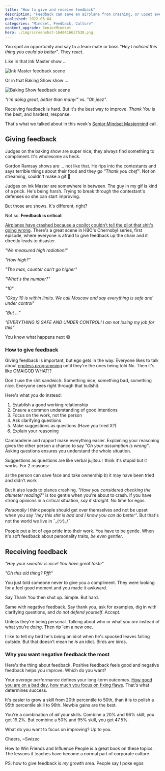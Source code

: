```yaml
---
title: "How to give and receive feedback"
description: "Feedback can save an airplane from crashing, or upset everyone around you. But for you personally, honest feedback is the fastest way to become a better engineer. Fixing what you're bad at is where the gains hide."
published: 2022-03-04
categories: "Mindset, Feedback, Culture"
content_upgrade: SeniorMindset
hero: ./img/screenshot-1646416627538.png
---
```


You spot an opportunity and say to a team mate or boss _"Hey I noticed this thing you could do better"_. They react.

Like in that Ink Master show ...

![Ink Master feedback scene](./img/Ink-Master-feedback-sceneb35ci1.gif)

Or in that Baking Show show ...

![Baking Show feedback scene](./img/Baking-Show-feedback-sceneia895b.gif)

_"I'm doing great, better than many!"_ vs. _"Oh jeez"_.

Receiving feedback is hard. But it's the best way to improve. _Thank You_ is the best, and hardest, response.

That's what we talked about in this week's [Senior Mindset Mastermind](https://swizec.gumroad.com/l/RnuqQ) call.

## Giving feedback

Judges on the baking show are super nice, they always find something to compliment. It's wholesome as heck.

Gordon Ramsay shows are ... not like that. He rips into the contestants and says terrible things about their food and they go _"Thank you chef"_. Not on streaming, couldn't make a gif 💩

Judges on Ink Master are somewhere in between. The guy in my gif is kind of a prick. He's being harsh. Trying to break through the contestant's defenses so she can start improving.

But those are shows. It's different, right?

Not so. **Feedback is critical**.

[Airplanes have crashed because a copilot couldn't tell the pilot that shit's going wrong](https://www.cbc.ca/news/canada/north/first-air-captain-ignored-co-pilot-s-warnings-before-nunavut-crash-1.2584641). There's a great scene in HBO's Chernobyl series, first episode, where everyone is afraid to give feedback up the chain and it directly leads to disaster.

_"We measured high radiation!"_

_"How high?"_

_"The max, counter can't go higher"_

_"What's the number?"_

_"10"_

_"Okay 10 is within limits. We call Moscow and say everything is safe and under control"_

_"But ..."_

_"EVERYTHING IS SAFE AND UNDER CONTROL! I am not losing my job for this"_

You know what happens next 😅

### How to give feedback

Giving feedback is important, but ego gets in the way. Everyone likes to talk about [egoless programming](https://en.wikipedia.org/wiki/Egoless_programming) until they're the ones being told No. Then it's like OMAIGOD WHAT!?

Don't use the shit sandwich. Something nice, something bad, something nice. Everyone sees right through that bullshit.

Here's what you do instead:

1.  Establish a good working relationship
2.  Ensure a common understanding of good intentions
3.  Focus on the work, not the person
4.  Ask clarifying questions
5.  Make suggestions as questions (Have you tried X?)
6.  Explain your reasoning

Camaraderie and rapport make everything easier. Explaining your reasoning gives the other person a chance to say _"Oh your assumption is wrong"_. Asking questions ensures you understand the whole situation.

Suggestions as questions are like verbal jujitsu. I think it's stupid but it works. For 2 reasons:

a) the person can save face and take ownership
b) it may have been tried and didn't work

But it also leads to planes crashing. _"Have you considered checking the altimeter reading?"_ is too gentle when you're about to crash. If you have strong opinions in a critical situation, _say it straight_. No time for egos.

_Personally_ I think people should get over themselves and not be upset when you say _"hey this shit is bad and I know you can do better"_. But that's not the world we live in ¯\_(ツ)\_/¯

People put a lot of ~~ego~~ pride into their work. You have to be gentle. When it's soft feedback about personality traits, _be even gentler_.

## Receiving feedback

_"Hey your sweater is nice! You have great taste"_

_"Oh this old thing? Pfft"_

You just told someone never to give you a compliment. They were looking for a feel good moment and you made it awkward.

Say Thank You then shut up. Simple. But hard.

Same with negative feedback. Say thank you, ask for examples, dig in with clarifying questions, and _do not defend yourself_. Accept.

Unless they're being personal. Talking about who or what you _are_ instead of what you're _doing_. Then rip 'em a new one.

I like to tell my bird he's _being_ an idiot when he's spooked leaves falling outside. But that doesn't mean he _is_ an idiot. Birds are birds.

### Why you want negative feedback the most

Here's the thing about feedback. Positive feedback feels good and negative feedback helps you improve. Which do you want?

Your _average_ performance defines your long-term outcomes. [How good you are on a bad day](https://swizec.com/blog/flow-good-for-programming-not-engineering/), [how much you focus on fixing flaws](https://swizec.com/blog/how-grit-superchargers-your-career/). That's what determines success.

It's easier to grow a skill from 20th percentile to 50th, than it is to polish a 95th percentile skill to 96th. Newbie gains are the best.

You're a combination of _all_ your skills. Combine a 20% and 96% skill, you get 19.2%. But combine a 50% and 95% skill, you get 47.5%.

What do you want to focus on improving? Up to you.

Cheers,
~Swizec

How to Win Friends and Influence People is a great book on these topics. The lessons it teaches have become a normal part of corporate culture.

PS: how to give feedback is _my_ growth area. People say I poke egos
